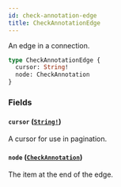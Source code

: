 ```yaml
---
id: check-annotation-edge
title: CheckAnnotationEdge
---
```


An edge in a connection.

```graphql
type CheckAnnotationEdge {
  cursor: String!
  node: CheckAnnotation
}
```

### Fields

#### `cursor` ([`String!`](/docs/api/scalars/string))

A cursor for use in pagination.

#### `node` ([`CheckAnnotation`](/docs/api/objects/check-annotation))

The item at the end of the edge.
